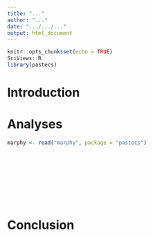 ```yaml
---
title: "..."
author: "..."
date: ".../.../..."
output: html_document
---
```


<!--- Consignes
Ce document doit être cohérent et lisible dans sa version compilée (html). Assurez vous qu'il est compilable.
--->

```r
knitr::opts_chunk$set(echo = TRUE)
SciViews::R
library(pastecs)
```

# Introduction

<!--- Consignes
Proposez une courte introduction de 4-5 phrases sur le jeu de données marphy du package pastecs.

Cette introduction doit permettre de comprendre le document sans avoir besoin de lire un autre fichier. 
--->

# Analyses

```r
marphy <- read("marphy", package = "pastecs")
```


<!--- Consignes
Proposez un tableau et deux graphiques pour explorer ce nouveau tableau de données. Décrivez votre tableau et vos graphiques en maximum 3 phrases.
--->

```r

```

```r

```

```r

```

<!--- Consignes 
Proposez entre 4 et 6 dendrogrammes. Vous avez la possibilité de travailler
- sur la standardisation des données
- sur le choix de l'indice de distance
- sur le choix de la méthode de lien employée pour réaliser le dendrogramme 
- sur les regroupements en coupant l'arbre à la hauteur souhaitée.

Chaque stratégie employée pour réaliser vos dendrogrammes doit être explicitée. La description de votre dendrogramme doit permettre de comprendre les choix que vous avez pris.

Vos descriptions ne doivent pas dépasser 5-7 phrases.
--->

```r

```

```r

```

```r

```

```r

```

```r

```

```r

```

# Conclusion

<!--- Consignes
Terminez ce travail par une brève conclusion en répondant à ces deux questions suivantes. 

- Quel est votre meilleur dendrogramme ?
- Avez vous pu retrouver les 6 zones déterminée dans la page d'aide ? 
--->

